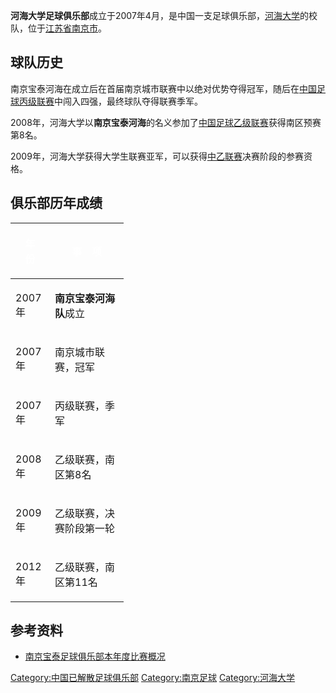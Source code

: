 {{Football club infobox |
  clubname =  河海大学|
  image    =  | 
  fullname = 河海大学足球俱乐部|
  nickname = |
  founded  =2007年  |
  city = [[江苏省|江苏省]][[南京市|南京市]]|
 chairman = | 
  league   = [[中国足球乙级联赛|中国足球乙级联赛]] |
  season   = [[2012年中国足球乙级联赛|2012年中乙]] |
  position =  南区，第12名|
  pattern_la1=|pattern_b1=|pattern_ra1=|
  leftarm1=0000ff|body1=0000ff|rightarm1=0000ff|shorts1=0000ff|socks1=0000ff|
  pattern_la2=|pattern_b2=_thinwhitesides|pattern_ra2=|
  leftarm2=FFFFff|body2=FFFFff|rightarm2=FFFFff|shorts2=ffffff|socks2=ffffff|
}}
'''河海大学足球俱乐部'''成立于2007年4月，是中国一支足球俱乐部，[[河海大学|河海大学]]的校队，位于[[江苏省|江苏省]][[南京市|南京市]]。

==球队历史==

南京宝泰河海在成立后在首届南京城市联赛中以绝对优势夺得冠军，随后在[[中国足球丙级联赛|中国足球丙级联赛]]中闯入四强，最终球队夺得联赛季军。

2008年，河海大学以'''南京宝泰河海'''的名义参加了[[中国足球乙级联赛|中国足球乙级联赛]]获得南区预赛第8名。

2009年，河海大学获得大学生联赛亚军，可以获得[[中国足球乙级联赛|中乙联赛]]决赛阶段的参赛资格。

== 俱乐部历年成绩 ==
{| width=60%
|- bgcolor=0000ff
!width=10%|<font color="white"> '''年　份'''
!width=50%|<font color="white"> '''事　项'''
|-bgcolor=#dcdcdc 
|2007年   
|'''南京宝泰河海队'''成立
|-bgcolor=#dcdcdc 
|2007年   
|南京城市联赛，冠军
|-bgcolor=#dcdcdc 
|2007年   
|丙级联赛，季军
|-bgcolor=#dcdcdc 
|2008年   
|乙级联赛，南区第8名
|-bgcolor=#dcdcdc 
|2009年   
|乙级联赛，决赛阶段第一轮
|-bgcolor=#dcdcdc 
|2012年   
|乙级联赛，南区第11名
|}

==参考资料==
*[http://www.baotaiclad.com/shownews.asp?id=139 南京宝泰足球俱乐部本年度比赛概况]{{dead link|date=2018年1月 |bot=InternetArchiveBot |fix-attempted=yes }}

{{Fb start}}
{{中乙}}
{{2012年中乙分类名单江苏河海大学}}
{{Fb end}}

[[Category:中国已解散足球俱乐部|Category:中国已解散足球俱乐部]]
[[Category:南京足球|Category:南京足球]]
[[Category:河海大学|Category:河海大学]]